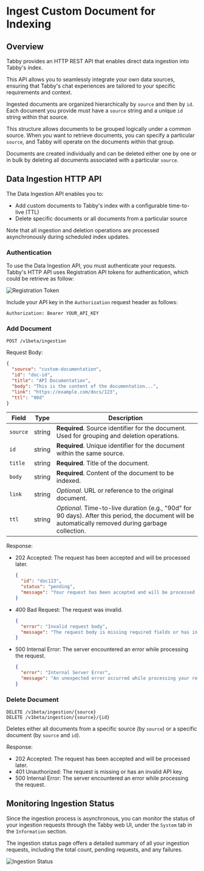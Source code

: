 
# Ingest Custom Document for Indexing

## Overview

Tabby provides an HTTP REST API that enables direct data ingestion into Tabby's index.

This API allows you to seamlessly integrate your own data sources,
ensuring that Tabby's chat experiences are tailored to your specific requirements and context.

Ingested documents are organized hierarchically by `source` and then by `id`.
Each document you provide must have a `source` string and a unique `id` string within that source.

This structure allows documents to be grouped logically under a common source.
When you want to retrieve documents, you can specify a particular `source`,
and Tabby will operate on the documents within that group.

Documents are created individually and can be deleted
either one by one or in bulk by deleting all documents associated with a particular `source`.

## Data Ingestion HTTP API

The Data Ingestion API enables you to:

- Add custom documents to Tabby's index with a configurable time-to-live (TTL)
- Delete specific documents or all documents from a particular source

Note that all ingestion and deletion operations are processed asynchronously during scheduled index updates.

### Authentication

To use the Data Ingestion API, you must authenticate your requests.
Tabby's HTTP API uses Registration API tokens for authentication, which could be retrieve as follow:

<img src={RegistrationTokenUrl} alt="Registration Token" />

Include your API key in the `Authorization` request header as follows:

```
Authorization: Bearer YOUR_API_KEY
```


### Add Document

```http
POST /v1beta/ingestion
```

Request Body:

```json
{
  "source": "custom-documentation",
  "id": "doc-id",
  "title": "API Documentation",
  "body": "This is the content of the documentation...",
  "link": "https://example.com/docs/123",
  "ttl": "90d"
}
```

| Field | Type | Description |
|-------|------|-------------|
| `source` | string | **Required**. Source identifier for the document. Used for grouping and deletion operations. |
| `id` | string | **Required**. Unique identifier for the document within the same source. |
| `title` | string | **Required**. Title of the document. |
| `body` | string | **Required**. Content of the document to be indexed. |
| `link` | string | *Optional*. URL or reference to the original document. |
| `ttl` | string | *Optional*. Time-to-live duration (e.g., "90d" for 90 days). After this period, the document will be automatically removed during garbage collection. |

Response:

- 202 Accepted: The request has been accepted and will be processed later.
  ```json
  {
    "id": "doc123",
    "status": "pending",
    "message": "Your request has been accepted and will be processed later."
  }
  ```
- 400 Bad Request: The request was invalid.
  ```json
  {
    "error": "Invalid request body",
    "message": "The request body is missing required fields or has invalid values."
  }
  ```
- 500 Internal Error: The server encountered an error while processing the request.
  ```json
  {
    "error": "Internal Server Error",
    "message": "An unexpected error occurred while processing your request."
  }
  ```

### Delete Document

```http
DELETE /v1beta/ingestion/{source}
DELETE /v1beta/ingestion/{source}/{id}
```

Deletes either all documents from a specific source (by `source`) or a specific document (by `source` and `id`).

Response:

- 202 Accepted: The request has been accepted and will be processed later.
- 401 Unauthorized: The request is missing or has an invalid API key.
- 500 Internal Error: The server encountered an error while processing the request.

## Monitoring Ingestion Status

Since the ingestion process is asynchronous, you can monitor the status of your ingestion requests through the Tabby web UI,
under the `System` tab in the `Information` section.

The ingestion status page offers a detailed summary of all your ingestion requests,
including the total count, pending requests, and any failures.

<img src={IngestionStatusUrl} alt="Ingestion Status" />
